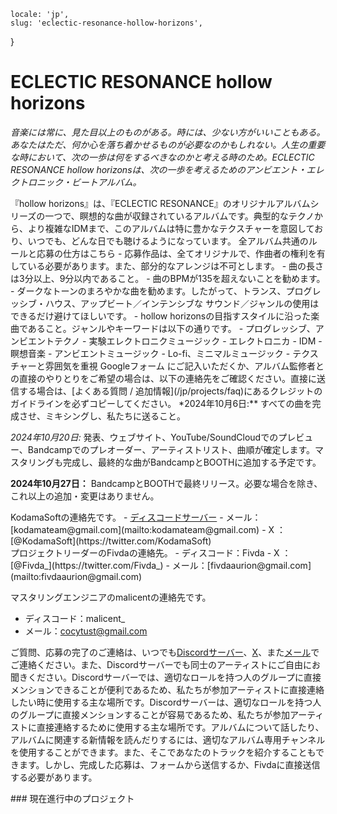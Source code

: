     locale: 'jp',
    slug: 'eclectic-resonance-hollow-horizons',
}

# ECLECTIC RESONANCE hollow horizons

*音楽には常に、見た目以上のものがある。時には、少ない方がいいこともある。あなたはただ、何か心を落ち着かせるものが必要なのかもしれない。人生の重要な時において、次の一歩は何をするべきなのかと考える時のため。ECLECTIC RESONANCE hollow horizonsは、次の一歩を考えるためのアンビエント・エレクトロニック・ビートアルバム。*

<WrappableParagraph title="紹介">
『hollow horizons』は、『ECLECTIC RESONANCE』のオリジナルアルバムシリーズの一つで、瞑想的な曲が収録されているアルバムです。典型的なテクノから、より複雑なIDMまで、このアルバムは特に豊かなテクスチャーを意図しており、いつでも、どんな日でも聴けるようになっています。
</WrappableParagraph>

<WrappableParagraph title="KodamaSounds固有の一般的なルール">
    <CtaButton link='/projects/faq' icon='book'>
        <span>全アルバム共通のルールと応募の仕方はこちら</span>
    </CtaButton>
</WrappableParagraph>

<WrappableParagraph title="作曲に関するルール">
- 応募作品は、全てオリジナルで、作曲者の権利を有している必要があります。また、部分的なアレンジは不可とします。
- 曲の長さは3分以上、9分以内であること。
- 曲のBPMが135を超えないことを勧めます。
- ダークなトーンのまろやかな曲を勧めます。したがって、トランス、プログレッシブ・ハウス、アップビート／インテンシブな サウンド／ジャンルの使用はできるだけ避けてほしいです。
- hollow horizonsの目指すスタイルに沿った楽曲であること。ジャンルやキーワードは以下の通りです。
    - プログレッシブ、アンビエントテクノ
    - 実験エレクトロニクミュージック
    - エレクトロニカ
    - IDM
    - 瞑想音楽
    - アンビエントミュージック
    - Lo-fi、ミニマルミュージック
    - テクスチャーと雰囲気を重視
</WrappableParagraph>

<WrappableParagraph title="応募について">
<CtaButton link='https://forms.gle/DU89awpw9bpPvuCo7' icon='envelope'>
    <span>Googleフォーム</span>
</CtaButton>
にご記入いただくか、アルバム監修者との直接のやりとりをご希望の場合は、以下の連絡先をご確認ください。直接に送信する場合は、[よくある質問 / 追加情報](/jp/projects/faq)にあるクレジットのガイドラインを必ずコピーしてください。
</WrappableParagraph>

<WrappableParagraph title="締切">
*2024年10月6日:** すべての曲を完成させ、ミキシングし、私たちに送ること。

*2024年10月20日:* 発表、ウェブサイト、YouTube/SoundCloudでのプレビュー、Bandcampでのプレオーダー、アーティストリスト、曲順が確定します。マスタリングも完成し、最終的な曲がBandcampとBOOTHに追加する予定です。

**2024年10月27日：** BandcampとBOOTHで最終リリース。必要な場合を除き、これ以上の追加・変更はありません。
</WrappableParagraph>

<WrappableParagraph title="お問い合わせ（ご質問・応募）">
KodamaSoftの連絡先です。
- <a href="/discord">ディスコードサーバー</a> 
- メール：[kodamateam@gmail.com](mailto:kodamateam@gmail.com)
- X ：[@KodamaSoft](https://twitter.com/KodamaSoft)

<br/>
プロジェクトリーダーのFivdaの連絡先。
- ディスコード：Fivda
- X ：[@Fivda_](https://twitter.com/Fivda_)
- メール：[fivdaaurion@gmail.com](mailto:fivdaaurion@gmail.com)

マスタリングエンジニアのmalicentの連絡先です。
- ディスコード：malicent_
- メール：[cocytust@gmail.com](mailto:cocytust@gmail.com)

ご質問、応募の完了のご連絡は、いつでも<a href="/discord">Discordサーバー</a>、[X](https://twitter.com/KodamaSoft)、また[メール](mailto:kodamateam@gmail.com)でご連絡ください。また、Discordサーバーでも同士のアーティストにご自由にお聞きください。Discordサーバーでは、適切なロールを持つ人のグループに直接メンションできることが便利であるため、私たちが参加アーティストに直接連絡したい時に使用する主な場所です。Discordサーバーは、適切なロールを持つ人のグループに直接メンションすることが容易であるため、私たちが参加アーティストに直接連絡するために使用する主な場所です。アルバムについて話したり、アルバムに関連する新情報を読んだりするには、適切なアルバム専用チャンネルを使用することができます。また、そこであなたのトラックを紹介することもできます。しかし、完成した応募は、フォームから送信するか、Fivdaに直接送信する必要があります。
</WrappableParagraph>

<WrappableParagraph title="アルバム詳細">
### 現在進行中のプロジェクト
<ProjectInformation slug="eclectic-resonance-hollow-horizons"/>
</WrappableParagraph>